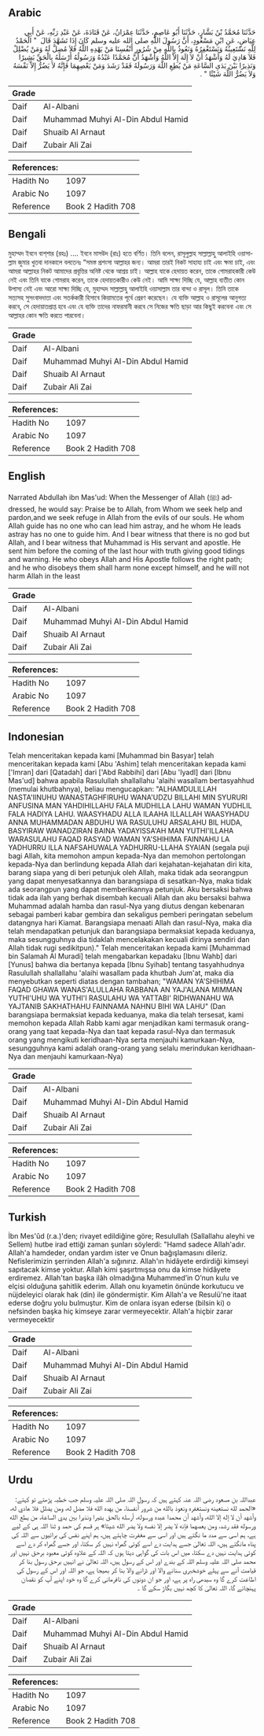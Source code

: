 ## Arabic


<div dir="rtl" lang="ar" style={{fontSize:'larger',backgroundColor:'#f8f9fa',padding:20}}>
حَدَّثَنَا مُحَمَّدُ بْنُ بَشَّارٍ، حَدَّثَنَا أَبُو عَاصِمٍ، حَدَّثَنَا عِمْرَانُ، عَنْ قَتَادَةَ، عَنْ عَبْدِ رَبِّهِ، عَنْ أَبِي عِيَاضٍ، عَنِ ابْنِ مَسْعُودٍ، أَنَّ رَسُولَ اللَّهِ صلى الله عليه وسلم كَانَ إِذَا تَشَهَّدَ قَالَ ‏ "‏ الْحَمْدُ لِلَّهِ نَسْتَعِينُهُ وَنَسْتَغْفِرُهُ وَنَعُوذُ بِاللَّهِ مِنْ شُرُورِ أَنْفُسِنَا مَنْ يَهْدِهِ اللَّهُ فَلاَ مُضِلَّ لَهُ وَمَنْ يُضْلِلْ فَلاَ هَادِيَ لَهُ وَأَشْهَدُ أَنْ لاَ إِلَهَ إِلاَّ اللَّهُ وَأَشْهَدُ أَنَّ مُحَمَّدًا عَبْدُهُ وَرَسُولُهُ أَرْسَلَهُ بِالْحَقِّ بَشِيرًا وَنَذِيرًا بَيْنَ يَدَىِ السَّاعَةِ مَنْ يُطِعِ اللَّهَ وَرَسُولَهُ فَقَدْ رَشَدَ وَمَنْ يَعْصِهِمَا فَإِنَّهُ لاَ يَضُرُّ إِلاَّ نَفْسَهُ وَلاَ يَضُرُّ اللَّهَ شَيْئًا ‏"‏ ‏.‏
</div>
<div style={{backgroundColor:'#f8f9fa',padding:20, marginBottom: 10}}><table> <thead> <tr> <th>Grade</th> <th></th> </tr> </thead> <tbody> <tr><td>Daif</td><td>Al-Albani</td></tr><tr><td>Daif</td><td>Muhammad Muhyi Al-Din Abdul Hamid</td></tr><tr><td>Daif</td><td>Shuaib Al Arnaut</td></tr><tr><td>Daif</td><td>Zubair Ali Zai</td></tr></tbody></table><table> <thead> <tr> <th>References:</th> <th></th> </tr> </thead> <tbody><tr><td>Hadith No</td><td>1097</td></tr><tr><td>Arabic No</td><td>1097</td></tr><tr><td>Reference</td><td>Book 2 Hadith 708</td></tr></tbody></table></div>

## Bengali


<div dir="ltr" lang="bn" style={{fontSize:'larger',backgroundColor:'#f8f9fa',padding:20}}>
মুহাম্মদ ইবনে বাশ্‌শার (রহঃ) .... ইবনে মাসউদ (রাঃ) হতে বর্ণিত। তিনি বলেন, রাসূলুল্লাহ সাল্লাল্লাহু আলাইহি ওয়াসাল্লাম জুমার খুতবা দানকালে বলতেনঃ “সমস্ত প্রশংসা আল্লাহর জন্য। আমরা তারই নিকট সাহায্য চাই এবং ক্ষমা চাই, এবং আমরা আল্লাহর নিকট আমাদের প্রবৃত্তির অনিষ্ট থেকে আশ্রয় চাই। আল্লাহ যাকে হেদায়ত করেন, তাকে গোমরাহকারী কেউ নেই এবং তিনি যাকে গোমরাহ করেন, তাকে হেদায়তকারীও কেউ নেই। আমি সাক্ষ্য দিচ্ছি যে, আল্লাহ ব্যতীত কোন উপাস্য নেই এবং আরো সাক্ষ্য দিচ্ছি যে, মুহাম্মদ সাল্লাল্লাহু আলাইহি ওয়াসাল্লাম তার বান্দা ও রাসূল। তিনি তাকে সত্যসহ সুসংবাদদাতা এবং সতর্ককারী হিসাবে কিয়ামতের পূর্বে প্রেরণ করেছেন। যে ব্যক্তি আল্লাহ ও রাসূলের আনুগত্য করবে, সে হেদায়াতপ্রাপ্ত হবে এবং যে ব্যক্তি তাদের নাফরমানী করবে সে নিজের ক্ষতি ছাড়া আর কিছুই করবেনা এবং সে আল্লাহর কোন ক্ষতি করতে পারবেনা।
</div>
<div style={{backgroundColor:'#f8f9fa',padding:20, marginBottom: 10}}><table> <thead> <tr> <th>Grade</th> <th></th> </tr> </thead> <tbody> <tr><td>Daif</td><td>Al-Albani</td></tr><tr><td>Daif</td><td>Muhammad Muhyi Al-Din Abdul Hamid</td></tr><tr><td>Daif</td><td>Shuaib Al Arnaut</td></tr><tr><td>Daif</td><td>Zubair Ali Zai</td></tr></tbody></table><table> <thead> <tr> <th>References:</th> <th></th> </tr> </thead> <tbody><tr><td>Hadith No</td><td>1097</td></tr><tr><td>Arabic No</td><td>1097</td></tr><tr><td>Reference</td><td>Book 2 Hadith 708</td></tr></tbody></table></div>

## English


<div dir="ltr" lang="en" style={{fontSize:'larger',backgroundColor:'#f8f9fa',padding:20}}>
Narrated Abdullah ibn Mas'ud: When the Messenger of Allah (ﷺ) addressed, he would say: Praise be to Allah, from Whom we seek help and pardon,and we seek refuge in Allah from the evils of our souls. He whom Allah guide has no one who can lead him astray, and he whom He leads astray has no one to guide him. And I bear witness that there is no god but Allah, and I bear witness that Muhammad is His servant and apostle. He sent him before the coming of the last hour with truth giving good tidings and warning. He who obeys Allah and His Apostle follows the right path; and he who disobeys them shall harm none except himself, and he will not harm Allah in the least
</div>
<div style={{backgroundColor:'#f8f9fa',padding:20, marginBottom: 10}}><table> <thead> <tr> <th>Grade</th> <th></th> </tr> </thead> <tbody> <tr><td>Daif</td><td>Al-Albani</td></tr><tr><td>Daif</td><td>Muhammad Muhyi Al-Din Abdul Hamid</td></tr><tr><td>Daif</td><td>Shuaib Al Arnaut</td></tr><tr><td>Daif</td><td>Zubair Ali Zai</td></tr></tbody></table><table> <thead> <tr> <th>References:</th> <th></th> </tr> </thead> <tbody><tr><td>Hadith No</td><td>1097</td></tr><tr><td>Arabic No</td><td>1097</td></tr><tr><td>Reference</td><td>Book 2 Hadith 708</td></tr></tbody></table></div>

## Indonesian


<div dir="ltr" lang="id" style={{fontSize:'larger',backgroundColor:'#f8f9fa',padding:20}}>
Telah menceritakan kepada kami [Muhammad bin Basyar] telah menceritakan kepada kami [Abu 'Ashim] telah menceritakan kepada kami ['Imran] dari [Qatadah] dari ['Abd Rabbihi] dari [Abu 'Iyadl] dari [Ibnu Mas'ud] bahwa apabila Rasulullah shallallahu 'alaihi wasallam bertasyahhud (memulai khutbahnya), beliau mengucapkan: "ALHAMDULILLAH NASTA'IINUHU WANASTAGHFIRUHU WANA'UDZU BILLAHI MIN SYURURI ANFUSINA MAN YAHDIHILLAHU FALA MUDHILLA LAHU WAMAN YUDHLIL FALA HADIYA LAHU. WAASYHADU ALLA ILAAHA ILLALLAH WAASYHADU ANNA MUHAMMADAN ABDUHU WA RASULUHU ARSALAHU BIL HUDA, BASYIRAW WANADZIRAN BAINA YADAYISSA'AH MAN YUTHI'ILLAHA WARASULAHU FAQAD RASYAD WAMAN YA'SHIHIMA FAINNAHU LA YADHURRU ILLA NAFSAHUWALA YADHURRU-LLAHA SYAIAN (segala puji bagi Allah, kita memohon ampun kepada-Nya dan memohon pertolongan kepada-Nya dan berlindung kepada Allah dari kejahatan-kejahatan diri kita, barang siapa yang di beri petunjuk oleh Allah, maka tidak ada seorangpun yang dapat menyesatkannya dan barangsiapa di sesatkan-Nya, maka tidak ada seorangpun yang dapat memberikannya petunjuk. Aku bersaksi bahwa tidak ada ilah yang berhak disembah kecuali Allah dan aku bersaksi bahwa Muhammad adalah hamba dan rasul-Nya yang diutus dengan kebenaran sebagai pamberi kabar gembira dan sekaligus pemberi peringatan sebelum datangnya hari Kiamat. Barangsiapa menaati Allah dan rasul-Nya, maka dia telah mendapatkan petunjuk dan barangsiapa bermaksiat kepada keduanya, maka sesungguhnya dia tidaklah mencelakakan kecuali dirinya sendiri dan Allah tidak rugi sedikitpun)." Telah menceritakan kepada kami [Muhammad bin Salamah Al Muradi] telah mengabarkan kepadaku [Ibnu Wahb] dari [Yunus] bahwa dia bertanya kepada [Ibnu Syihab] tentang tasyahhudnya Rasulullah shallallahu 'alaihi wasallam pada khutbah Jum'at, maka dia menyebutkan seperti diatas dengan tambahan; "WAMAN YA'SHIHIMA FAQAD GHAWA WANAS'ALULLAHA RABBANA AN YAJ'ALANA MIMMAN YUTHI'UHU WA YUTHI'I RASULAHU WA YATTABI' RIDHWANAHU WA YAJTANIB SAKHATHAHU FAINNAMA NAHNU BIHI WA LAHU" (Dan barangsiapa bermaksiat kepada keduanya, maka dia telah tersesat, kami memohon kepada Allah Rabb kami agar menjadikan kami termasuk orang-orang yang taat kepada-Nya dan taat kepada rasul-Nya dan termasuk orang yang mengikuti keridhaan-Nya serta menjauhi kamurkaan-Nya, sesungguhnya kami adalah orang-orang yang selalu merindukan keridhaan-Nya dan menjauhi kamurkaan-Nya)
</div>
<div style={{backgroundColor:'#f8f9fa',padding:20, marginBottom: 10}}><table> <thead> <tr> <th>Grade</th> <th></th> </tr> </thead> <tbody> <tr><td>Daif</td><td>Al-Albani</td></tr><tr><td>Daif</td><td>Muhammad Muhyi Al-Din Abdul Hamid</td></tr><tr><td>Daif</td><td>Shuaib Al Arnaut</td></tr><tr><td>Daif</td><td>Zubair Ali Zai</td></tr></tbody></table><table> <thead> <tr> <th>References:</th> <th></th> </tr> </thead> <tbody><tr><td>Hadith No</td><td>1097</td></tr><tr><td>Arabic No</td><td>1097</td></tr><tr><td>Reference</td><td>Book 2 Hadith 708</td></tr></tbody></table></div>

## Turkish


<div dir="ltr" lang="tr" style={{fontSize:'larger',backgroundColor:'#f8f9fa',padding:20}}>
İbn Mes'ûd (r.a.)'den; rivayet edildiğine göre; Resulullah (Sallallahu aleyhi ve Sellem) hutbe irad ettiği zaman şunları söylerdi: "Hamd sadece Allah'adır. Allah'a hamdeder, ondan yardım ister ve Onun bağışlamasını dileriz. Nefislerimizin şerrinden Allah'a sığınırız. Allah'ın hidâyete erdirdiği kimseyi sapıtacak kimse yoktur. Allah kimi şaşırtmışsa onu da kimse hidâyete erdiremez. Allah'tan başka ilâh olmadığına Muhammed’in O’nun kulu ve elçisi olduğuna şahitlik ederim. Allah onu kıyametin önünde korkutucu ve nüjdeleyici olarak hak (din) ile göndermiştir. Kim Allah'a ve Resulü'ne itaat ederse doğru yolu bulmuştur. Kim de onlara isyan ederse (bilsin ki) o nefsinden başka hiç kimseye zarar vermeyecektir. Allah'a hiçbir zarar vermeyecektir
</div>
<div style={{backgroundColor:'#f8f9fa',padding:20, marginBottom: 10}}><table> <thead> <tr> <th>Grade</th> <th></th> </tr> </thead> <tbody> <tr><td>Daif</td><td>Al-Albani</td></tr><tr><td>Daif</td><td>Muhammad Muhyi Al-Din Abdul Hamid</td></tr><tr><td>Daif</td><td>Shuaib Al Arnaut</td></tr><tr><td>Daif</td><td>Zubair Ali Zai</td></tr></tbody></table><table> <thead> <tr> <th>References:</th> <th></th> </tr> </thead> <tbody><tr><td>Hadith No</td><td>1097</td></tr><tr><td>Arabic No</td><td>1097</td></tr><tr><td>Reference</td><td>Book 2 Hadith 708</td></tr></tbody></table></div>

## Urdu


<div dir="rtl" lang="ur" style={{fontSize:'larger',backgroundColor:'#f8f9fa',padding:20}}>
عبداللہ بن مسعود رضی اللہ عنہ کہتے ہیں کہ رسول اللہ صلی اللہ علیہ وسلم جب خطبہ پڑھتے تو کہتے: «الحمد لله نستعينه ونستغفره ونعوذ بالله من شرور أنفسنا، من يهده الله فلا مضل له، ومن يضلل فلا هادي له، وأشهد أن لا إله إلا الله، وأشهد أن محمدا عبده ورسوله، أرسله بالحق بشيرا ونذيرا بين يدي الساعة، من يطع الله ورسوله فقد رشد، ومن يعصهما فإنه لا يضر إلا نفسه ولا يضر الله شيئا» ہر قسم کی حمد و ثنا اللہ ہی کے لیے ہے، ہم اسی سے مدد ما نگتے ہیں اور اسی سے مغفرت چاہتے ہیں، ہم اپنے نفس کی برائیوں سے اللہ کی پناہ مانگتے ہیں، اللہ تعالیٰ جسے ہدایت دے اسے کوئی گمراہ نہیں کر سکتا، اور جسے گمراہ کر دے اسے کوئی ہدایت نہیں دے سکتا، میں اس بات کی گواہی دیتا ہوں کہ اللہ کے علاوہ کوئی معبود برحق نہیں اور محمد صلی اللہ علیہ وسلم اللہ کے بندے اور اس کے رسول ہیں، اللہ تعالیٰ نے انہیں برحق رسول بنا کر قیامت آنے سے پہلے خوشخبری سنانے والا اور ڈرانے والا بنا کر بھیجا ہے، جو اللہ اور اس کے رسول کی اطاعت کرے گا وہ سیدھی راہ پر ہے، اور جو ان دونوں کی نافرمانی کرے گا وہ خود اپنے آپ کو نقصان پہنچائے گا، اللہ تعالیٰ کا کچھ نہیں بگاڑ سکے گا ۔
</div>
<div style={{backgroundColor:'#f8f9fa',padding:20, marginBottom: 10}}><table> <thead> <tr> <th>Grade</th> <th></th> </tr> </thead> <tbody> <tr><td>Daif</td><td>Al-Albani</td></tr><tr><td>Daif</td><td>Muhammad Muhyi Al-Din Abdul Hamid</td></tr><tr><td>Daif</td><td>Shuaib Al Arnaut</td></tr><tr><td>Daif</td><td>Zubair Ali Zai</td></tr></tbody></table><table> <thead> <tr> <th>References:</th> <th></th> </tr> </thead> <tbody><tr><td>Hadith No</td><td>1097</td></tr><tr><td>Arabic No</td><td>1097</td></tr><tr><td>Reference</td><td>Book 2 Hadith 708</td></tr></tbody></table></div>